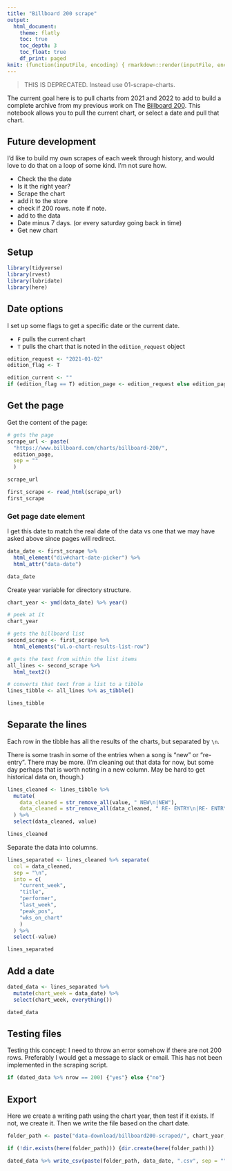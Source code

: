 ```yaml
---
title: "Billboard 200 scrape"
output:
  html_document:
    theme: flatly
    toc: true
    toc_depth: 3
    toc_float: true
    df_print: paged
knit: (function(inputFile, encoding) { rmarkdown::render(inputFile, encoding = encoding, output_dir = "../docs") })
---
```



> THIS IS DEPRECATED. Instead use 01-scrape-charts.


The current goal here is to pull charts from 2021 and 2022 to add to build a complete archive from my previous work on The [Billboard 200](https://www.billboard.com/charts/billboard-200/). This notebook allows you to pull the current chart, or select a date and pull that chart.

## Future development

I'd like to build my own scrapes of each week through history, and would love to do that on a loop of some kind. I'm not sure how.

- Check the the date
- Is it the right year?
- Scrape the chart
- add it to the store
- check if 200 rows. note if note.
- add to the data
- Date minus 7 days. (or every saturday going back in time)
- Get new chart


## Setup

```r
library(tidyverse)
library(rvest)
library(lubridate)
library(here)
```

## Date options

I set up some flags to get a specific date or the current date.

- `F` pulls the current chart
- `T` pulls the chart that is noted in the `edition_request` object

```r
edition_request <- "2021-01-02"
edition_flag <- T

edition_current <- ""
if (edition_flag == T) edition_page <- edition_request else edition_page <- edition_current
```

## Get the page

Get the content of the page:

```r
# gets the page
scrape_url <- paste(
  "https://www.billboard.com/charts/billboard-200/",
  edition_page,
  sep = ""
  )

scrape_url

first_scrape <- read_html(scrape_url)
first_scrape
```

### Get page date element

I get this date to match the real date of the data vs one that we may have asked above since pages will redirect.

```r
data_date <- first_scrape %>% 
  html_element("div#chart-date-picker") %>% 
  html_attr("data-date")

data_date
```

Create year variable for directory structure.

```r
chart_year <- ymd(data_date) %>% year()

# peek at it
chart_year
```


```r
# gets the billboard list
second_scrape <- first_scrape %>% 
  html_elements("ul.o-chart-results-list-row")

# gets the text from within the list items
all_lines <- second_scrape %>% 
  html_text2()

# converts that text from a list to a tibble
lines_tibble <- all_lines %>% as_tibble()

lines_tibble
```

## Separate the lines

Each row in the tibble has all the results of the charts, but separated by `\n`.

There is some trash in some of the entries when a song is "new" or "re-entry". There may be more. (I'm cleaning out that data for now, but some day perhaps that is worth noting in a new column. May be hard to get historical data on, though.)

```r
lines_cleaned <- lines_tibble %>% 
  mutate(
    data_cleaned = str_remove_all(value, " NEW\n|NEW"),
    data_cleaned = str_remove_all(data_cleaned, " RE- ENTRY\n|RE- ENTRY")
  ) %>% 
  select(data_cleaned, value)
```


```r
lines_cleaned
```


Separate the data into columns.

```r
lines_separated <- lines_cleaned %>% separate(
  col = data_cleaned,
  sep = "\n",
  into = c(
    "current_week",
    "title",
    "performer",
    "last_week",
    "peak_pos",
    "wks_on_chart"
    )
  ) %>% 
  select(-value)

lines_separated
```

## Add a date

```r
dated_data <- lines_separated %>% 
  mutate(chart_week = data_date) %>% 
  select(chart_week, everything())

dated_data
```

## Testing files

Testing this concept: I need to throw an error somehow if there are not 200 rows. Preferably I would get a message to slack or email. This has not been implemented in the scraping script.

```r
if (dated_data %>% nrow == 200) {"yes"} else {"no"}
```


## Export

Here we create a writing path using the chart year, then test if it exists. If not, we create it. Then we write the file based on the chart date.

```r
folder_path <- paste("data-download/billboard200-scraped/", chart_year, "/", sep = "")

if (!dir.exists(here(folder_path))) {dir.create(here(folder_path))}

dated_data %>% write_csv(paste(folder_path, data_date, ".csv", sep = ""))
```

